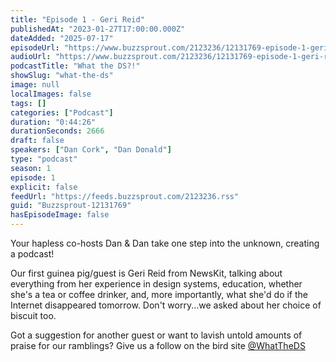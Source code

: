 ```yaml
---
title: "Episode 1 - Geri Reid"
publishedAt: "2023-01-27T17:00:00.000Z"
dateAdded: "2025-07-17"
episodeUrl: "https://www.buzzsprout.com/2123236/12131769-episode-1-geri-reid.mp3"
audioUrl: "https://www.buzzsprout.com/2123236/12131769-episode-1-geri-reid.mp3"
podcastTitle: "What the DS?!"
showSlug: "what-the-ds"
image: null
localImages: false
tags: []
categories: ["Podcast"]
duration: "0:44:26"
durationSeconds: 2666
draft: false
speakers: ["Dan Cork", "Dan Donald"]
type: "podcast"
season: 1
episode: 1
explicit: false
feedUrl: "https://feeds.buzzsprout.com/2123236.rss"
guid: "Buzzsprout-12131769"
hasEpisodeImage: false
---
```

Your hapless co-hosts Dan & Dan take one step into the unknown, creating a podcast!  
  
Our first guinea pig/guest is Geri Reid from NewsKit, talking about everything from her experience in design systems, education, whether she's a tea or coffee drinker, and, more importantly, what she'd do if the Internet disappeared tomorrow. Don't worry...we asked about her choice of biscuit too.

Got a suggestion for another guest or want to lavish untold amounts of praise for our ramblings? Give us a follow on the bird site [@WhatTheDS](https:%20//twitter.com/WhatTheDS)
